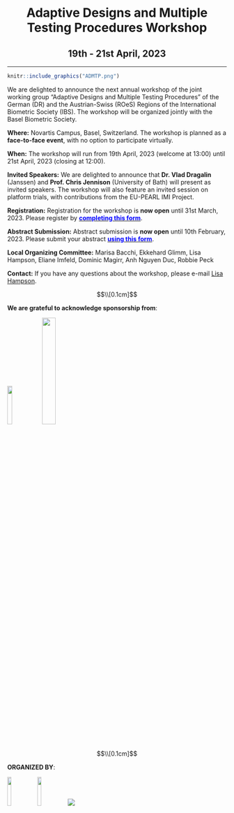 <center> <h1> Adaptive Designs and Multiple Testing Procedures Workshop </h1> </center>
<center> <h2> 19th - 21st April, 2023 </h2> </center>
---

```r
knitr::include_graphics("ADMTP.png")
```


We are delighted to announce the next annual workshop of the joint working group “Adaptive Designs and Multiple Testing Procedures” of the German (DR) and the Austrian-Swiss (ROeS) Regions of the International Biometric Society (IBS). The workshop will be organized jointly with the Basel Biometric Society.

**Where:** Novartis Campus, Basel, Switzerland. The workshop is planned as a **face-to-face event**, with no option to participate virtually.

**When:** The workshop will run from 19th April, 2023 (welcome at 13:00) until 21st April, 2023 (closing at 12:00).

**Invited Speakers:** We are delighted to announce that **Dr. Vlad Dragalin** (Janssen) and **Prof. Chris Jennison** (University of Bath) will present as invited speakers. The workshop will also feature an invited session on platform trials, with contributions from the EU-PEARL IMI Project.

**Registration:** Registration for the workshop is **now open** until 31st March, 2023. Please register by [<span style="color: blue"> **completing this form**</span>](https://forms.gle/w2LLYeVkPhzCstrj6). 

**Abstract Submission:** Abstract submission is **now open** until 10th February, 2023. Please submit your abstract [<span style="color: blue">**using this form**</span>](https://forms.gle/4ugvKo4Ueg6Pj7wA6).

**Local Organizing Committee:** Marisa Bacchi, Ekkehard Glimm, Lisa Hampson, Eliane Imfeld, Dominic Magirr, Anh Nguyen Duc, Robbie Peck

**Contact:** If you have any questions about the workshop, please e-mail [Lisa Hampson](mailto:lisa.hampson@novartis.com).

$$\\[0.1cm]$$

**We are grateful to acknowledge sponsorship from**:

![](Roche_logo.PNG){width=15%}
![](Novartis_logo.PNG){width=25%}

$$\\[0.1cm]$$

**ORGANIZED BY**:

![](ROeS.png){width=13%}
![](IBS_DR.PNG){width=13%}
![](BSS_logo.PNG)


